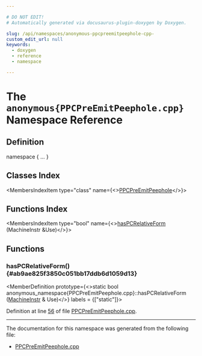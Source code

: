 ```yaml
---

# DO NOT EDIT!
# Automatically generated via docusaurus-plugin-doxygen by Doxygen.

slug: /api/namespaces/anonymous-ppcpreemitpeephole-cpp-
custom_edit_url: null
keywords:
  - doxygen
  - reference
  - namespace

---
```





# The `anonymous{PPCPreEmitPeephole.cpp}` Namespace Reference

<DoxygenPage pluginConfig={pluginConfig}>



## Definition

<CodeBlock>namespace &#123; ... &#125;</CodeBlock>

## Classes Index

<MembersIndex>

<MembersIndexItem
  type="class"
  name={<><a href="/docs/api/classes/anonymous-namespace-ppcpreemitpeephole-cpp-/ppcpreemitpeephole">PPCPreEmitPeephole</a></>}>
</MembersIndexItem>

</MembersIndex>

## Functions Index

<MembersIndex>

<MembersIndexItem
  type="bool"
  name={<><a href="#ab9ae825f3850c051bb17ddb6d1059d13">hasPCRelativeForm</a> (MachineInstr &amp;Use)</>}>
</MembersIndexItem>

</MembersIndex>


<SectionDefinition>

## Functions

### hasPCRelativeForm() {#ab9ae825f3850c051bb17ddb6d1059d13}

<MemberDefinition
  prototype={<>static bool anonymous&#95;namespace&#123;PPCPreEmitPeephole.cpp&#125;::hasPCRelativeForm (<a href="/docs/api/classes/llvm/machineinstr">MachineInstr</a> &amp; Use)</>}
  labels = {["static"]}>

Definition at line <a href="/docs/api/files/lib/lib/target/lib/target/powerpc/ppcpreemitpeephole-cpp/#l00056">56</a> of file <a href="/docs/api/files/lib/lib/target/lib/target/powerpc/ppcpreemitpeephole-cpp">PPCPreEmitPeephole.cpp</a>.
</MemberDefinition>

</SectionDefinition>

<hr/>

The documentation for this namespace was generated from the following file:

<ul>
<li><a href="/docs/api/files/lib/lib/target/lib/target/powerpc/ppcpreemitpeephole-cpp">PPCPreEmitPeephole.cpp</a></li>
</ul>

</DoxygenPage>
